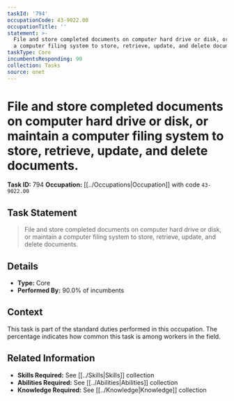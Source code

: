 ```yaml
---
taskId: '794'
occupationCode: 43-9022.00
occupationTitle: ''
statement: >-
  File and store completed documents on computer hard drive or disk, or maintain
  a computer filing system to store, retrieve, update, and delete documents.
taskType: Core
incumbentsResponding: 90
collection: Tasks
source: onet
---
```

# File and store completed documents on computer hard drive or disk, or maintain a computer filing system to store, retrieve, update, and delete documents.

**Task ID:** 794
**Occupation:** [[../Occupations|Occupation]] with code `43-9022.00`

## Task Statement

> File and store completed documents on computer hard drive or disk, or maintain a computer filing system to store, retrieve, update, and delete documents.

## Details

- **Type:** Core
- **Performed By:** 90.0% of incumbents

## Context

This task is part of the standard duties performed in this occupation. The percentage indicates how common this task is among workers in the field.

## Related Information

- **Skills Required:** See [[../Skills|Skills]] collection
- **Abilities Required:** See [[../Abilities|Abilities]] collection
- **Knowledge Required:** See [[../Knowledge|Knowledge]] collection
